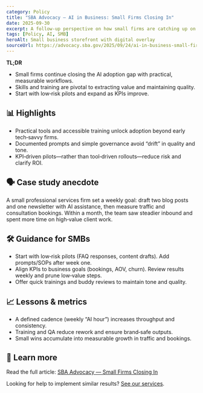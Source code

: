 ```yaml
---
category: Policy
title: "SBA Advocacy — AI in Business: Small Firms Closing In"
date: 2025-09-30
excerpt: A follow‑up perspective on how small firms are catching up on AI adoption, with practical considerations for implementation.
tags: [Policy, AI, SMB]
heroAlt: Small business storefront with digital overlay
sourceUrl: https://advocacy.sba.gov/2025/09/24/ai-in-business-small-firms-closing-in/
---
```


**TL;DR**

- Small firms continue closing the AI adoption gap with practical, measurable workflows.
- Skills and training are pivotal to extracting value and maintaining quality.
- Start with low‑risk pilots and expand as KPIs improve.

## 📊 Highlights

- Practical tools and accessible training unlock adoption beyond early tech‑savvy firms.
- Documented prompts and simple governance avoid “drift” in quality and tone.
- KPI‑driven pilots—rather than tool‑driven rollouts—reduce risk and clarify ROI.

## 🗣 Case study anecdote

A small professional services firm set a weekly goal: draft two blog posts and one newsletter with AI assistance, then measure traffic and consultation bookings. Within a month, the team saw steadier inbound and spent more time on high‑value client work.

## 🛠 Guidance for SMBs

- Start with low‑risk pilots (FAQ responses, content drafts). Add prompts/SOPs after week one.
- Align KPIs to business goals (bookings, AOV, churn). Review results weekly and prune low‑value steps.
- Offer quick trainings and buddy reviews to maintain tone and quality.

## 📈 Lessons & metrics

- A defined cadence (weekly “AI hour”) increases throughput and consistency.
- Training and QA reduce rework and ensure brand‑safe outputs.
- Small wins accumulate into measurable growth in traffic and bookings.

## 🔗 Learn more

Read the full article: <a href="https://advocacy.sba.gov/2025/09/24/ai-in-business-small-firms-closing-in/" target="_blank" rel="noopener noreferrer">SBA Advocacy — Small Firms Closing In</a>

Looking for help to implement similar results? <a href="/services">See our services</a>.
